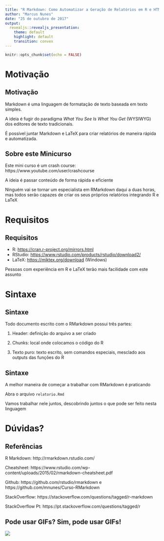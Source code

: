```yaml
---
title: "R Markdown: Como Automatizar a Geração de Relatórios em R e HTML"
author: "Marcus Nunes"
date: "25 de outubro de 2017"
output: 
  revealjs::revealjs_presentation:
    theme: default
    highlight: default
    transition: convex
---
```


```r
knitr::opts_chunk$set(echo = FALSE)
```

# Motivação

## Motivação

Markdown é uma linguagem de formatação de texto baseada em texto simples.

A ideia é fugir do paradigma *What You See Is What You Get* (WYSIWYG) dos editores de texto tradicionais.

É possível juntar Markdown e LaTeX para criar relatórios de maneira rápida e automatizada.

## Sobre este Minicurso

Este mini curso é um crash course: https://www.youtube.com/user/crashcourse

A ideia é passar conteúdo de forma rápida e eficiente

Ninguém vai se tornar um especialista em RMarkdown daqui a duas horas, mas todos serão capazes de criar os seus próprios relatórios integrando R e LaTeX

# Requisitos

## Requisitos

- R: <https://cran.r-project.org/mirrors.html>
- RStudio: <https://www.rstudio.com/products/rstudio/download2/>
- LaTeX: <https://miktex.org/download> (Windows)

Pessoas com experiência em R e LaTeX terão mais facilidade com este assunto


# Sintaxe

## Sintaxe

Todo documento escrito com o RMarkdown possui três partes:

1. Header: definição do arquivo a ser criado

2. Chunks: local onde colocamos o código do R

3. Texto puro: texto escrito, sem comandos especiais, mesclado aos outputs das funções do R


## Sintaxe

A melhor maneira de começar a trabalhar com RMarkdown é praticando

Abra o arquivo `relatorio.Rmd`

Vamos trabalhar nele juntos, descobrindo juntos o que pode ser feito nesta linguagem

# Dúvidas?

## Referências

R Markdown: http://rmarkdown.rstudio.com/

Cheatsheet: https://www.rstudio.com/wp-content/uploads/2015/02/rmarkdown-cheatsheet.pdf

Github: https://github.com/rstudio/rmarkdown e https://github.com/mnunes/Curso-RMarkdown

StackOverflow: https://stackoverflow.com/questions/tagged/r-markdown

StackOverflow Pt: https://pt.stackoverflow.com/questions/tagged/r

## Pode usar GIFs? Sim, pode usar GIFs!

![](imagem.gif)

